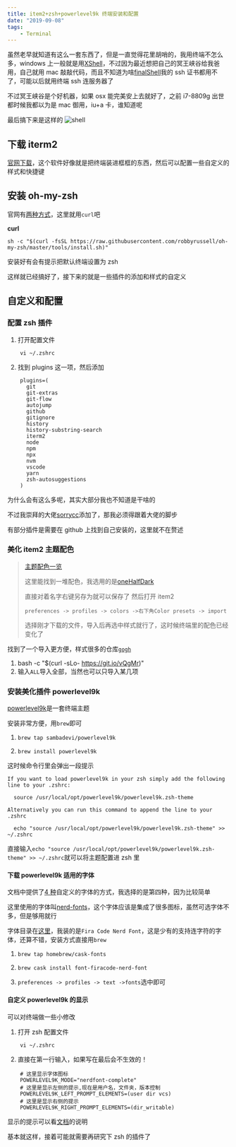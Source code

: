```yaml
---
title: item2+zsh+powerlevel9k 终端安装和配置
date: "2019-09-08"
tags:
    - Terminal
---
```


虽然老早就知道有这么一套东西了，但是一直觉得花里胡哨的，我用终端不怎么多，windows 上一般就是用[XShell](https://www.netsarang.com/zh/xshell/)，不过因为最近想把自己的冥王峡谷给我爸用，自己就用 mac 敲敲代码，而且不知道为啥[finalShell](http://www.hostbuf.com/)我的 ssh 证书都用不了，可能以后就用终端 ssh 连服务器了

不过冥王峡谷是个好机器，如果 osx 能完美安上去就好了，之前 i7-8809g 出世都时候我都以为是 mac 御用，iu+a 卡，谁知道呢

最后搞下来是这样的
![shell](./shell-screenshot.png)

## 下载 iterm2

[官网下载](https://www.iterm2.com/)，这个软件好像就是把终端装进框框的东西，然后可以配置一些自定义的样式和快捷键

## 安装 oh-my-zsh

官网有[两种方式](https://github.com/robbyrussell/oh-my-zsh#basic-installation)，这里就用`curl`吧

**curl**

```shell script
sh -c "$(curl -fsSL https://raw.githubusercontent.com/robbyrussell/oh-my-zsh/master/tools/install.sh)"
```

安装好有会有提示把默认终端设置为 zsh

这样就已经搞好了，接下来的就是一些插件的添加和样式的自定义

## 自定义和配置

### 配置 zsh 插件

1. 打开配置文件

```shell script
    vi ~/.zshrc
```

2. 找到 plugins 这一项，然后添加

```
    plugins=(
      git
      git-extras
      git-flow
      autojump
      github
      gitignore
      history
      history-substring-search
      iterm2
      node
      npm
      npx
      nvm
      vscode
      yarn
      zsh-autosuggestions
    )
```

为什么会有这么多呢，其实大部分我也不知道是干啥的

不过我崇拜的大佬[sorrycc](https://github.com/sorrycc/awesome-tools#%E7%BC%96%E8%BE%91%E5%99%A8%E5%92%8C-terminal)添加了，那我必须得跟着大佬的脚步

有部分插件是需要在 github 上找到自己安装的，这里就不在赘述

### 美化 item2 主题配色

> [主题配色一览](https://iterm2colorschemes.com/)
>
> 这里能找到一堆配色，我选用的是[oneHalfDark](https://raw.githubusercontent.com/mbadolato/iTerm2-Color-Schemes/master/schemes/OneHalfDark.itermcolors)
>
> 直接对着名字右键另存为就可以保存了
> 然后打开 item2
>
> `preferences -> profiles -> colors ->右下角Color presets -> import`
>
> 选择刚才下载的文件，导入后再选中样式就行了，这时候终端里的配色已经变化了

找到了一个导入更方便，样式很多的仓库[`gogh`](https://github.com/Mayccoll/Gogh)

1. bash -c "\$(curl -sLo- https://git.io/vQgMr)"
2. 输入`ALL`导入全部，当然也可以只导入某几项

### 安装美化插件 powerlevel9k

[powerlevel9k](https://github.com/Powerlevel9k/powerlevel9k)是一套终端主题

安装非常方便，用`brew`即可

1. `brew tap sambadevi/powerlevel9k`

2. `brew install powerlevel9k`

这时候命令行里会弹出一段提示

```shell script
If you want to load powerlevel9k in your zsh simply add the following line to your .zshrc:

  source /usr/local/opt/powerlevel9k/powerlevel9k.zsh-theme

Alternatively you can run this command to append the line to your .zshrc

  echo "source /usr/local/opt/powerlevel9k/powerlevel9k.zsh-theme" >> ~/.zshrc
```

直接输入`echo "source /usr/local/opt/powerlevel9k/powerlevel9k.zsh-theme" >> ~/.zshrc`就可以将主题配置进 zsh 里

#### 下载 powerlevel9k 适用的字体

文档中提供了[4 种](https://github.com/Powerlevel9k/powerlevel9k/wiki/Install-Instructions#step-2-install-a-powerline-font)自定义的字体的方式，我选择的是第四种，因为比较简单

这里使用的字体叫[nerd-fonts](https://github.com/ryanoasis/nerd-fonts)，这个字体应该是集成了很多图标，虽然可选字体不多，但是够用就行

字体目录在[这里](https://github.com/ryanoasis/nerd-fonts#patched-fonts)，我装的是`Fira Code Nerd Font`，这是少有的支持连字符的字体，还算不错，安装方式直接用`brew`

1. `brew tap homebrew/cask-fonts`

2. `brew cask install font-firacode-nerd-font`

3. `preferences -> profiles -> text ->fonts`选中即可

#### 自定义 powerlevel9k 的显示

可以对终端做一些小修改

1. 打开 zsh 配置文件

```shell script
    vi ~/.zshrc
```

2. 直接在第一行输入，如果写在最后会不生效的！

```shell script
    # 这里显示字体图标
    POWERLEVEL9K_MODE="nerdfont-complete"
    # 这里是显示左侧的提示,现在是用户名，文件夹，版本控制
    POWERLEVEL9K_LEFT_PROMPT_ELEMENTS=(user dir vcs)
    # 这里是显示右侧的提示
    POWERLEVEL9K_RIGHT_PROMPT_ELEMENTS=(dir_writable)
```

显示的提示可以看[文档](https://github.com/Powerlevel9k/powerlevel9k#available-prompt-segments)的说明

基本就这样，接着可能就需要再研究下 zsh 的插件了
